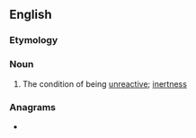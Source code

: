 ==English==

===Etymology===
{{prefix|en|un|reactivity}}

===Noun===
{{en-noun|-}}

# The condition of being [[unreactive]]; [[inertness]]

===Anagrams===
* {{anagrams|en|a=aceiinrttuvy|uncreativity}}